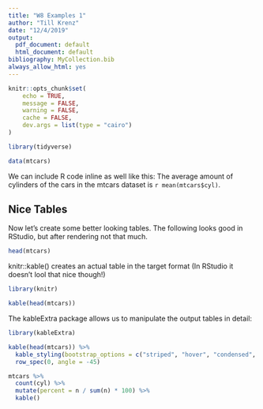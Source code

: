 ```yaml
---
title: "W8 Examples 1"
author: "Till Krenz"
date: "12/4/2019"
output:
  pdf_document: default
  html_document: default
bibliography: MyCollection.bib
always_allow_html: yes
---
```


```r
knitr::opts_chunk$set(
	echo = TRUE,
	message = FALSE,
	warning = FALSE,
	cache = FALSE,
	dev.args = list(type = "cairo")
)
```

```r
library(tidyverse)
```


```r
data(mtcars)
```


We can include R code inline as well like this: The average amount of cylinders of the cars in the mtcars dataset is `r mean(mtcars$cyl)`.

## Nice Tables

Now let's create some better looking tables. The following looks good in RStudio, but after rendering not that much.

```r
head(mtcars)
```

knitr::kable() creates an actual table in the target format (In RStudio it doesn't lool that nice though!)

```r
library(knitr)

kable(head(mtcars))
```

The kableExtra package allows us to manipulate the output tables in detail:

```r
library(kableExtra)

kable(head(mtcars)) %>%
  kable_styling(bootstrap_options = c("striped", "hover", "condensed", "responsive")) %>%
  row_spec(0, angle = -45)
```

```r
mtcars %>% 
  count(cyl) %>% 
  mutate(percent = n / sum(n) * 100) %>% 
  kable()
```




